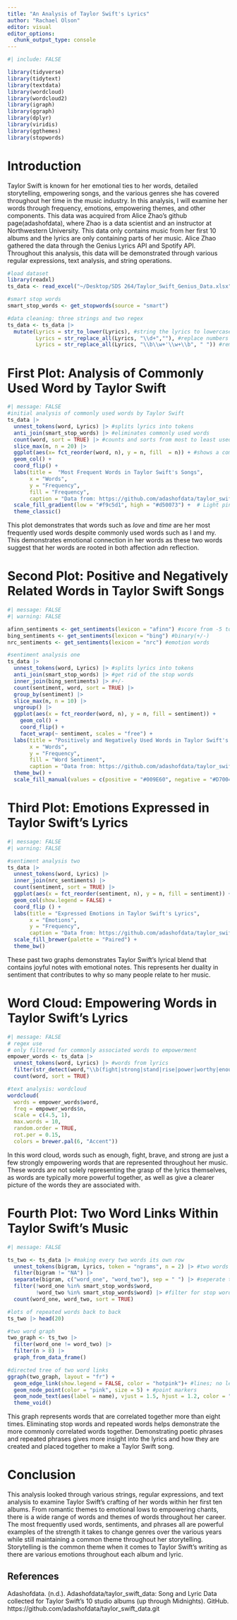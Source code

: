 ```yaml
---
title: "An Analysis of Taylor Swift's Lyrics"
author: "Rachael Olson"
editor: visual
editor_options: 
  chunk_output_type: console
---
```


```r
#| include: FALSE

library(tidyverse)
library(tidytext)
library(textdata)
library(wordcloud)
library(wordcloud2)
library(igraph)
library(ggraph)
library(dplyr)
library(viridis)
library(ggthemes)
library(stopwords)
```


# Introduction

Taylor Swift is known for her emotional ties to her words, detailed storytelling, empowering songs, and the various genres she has covered throughout her time in the music industry. In this analysis, I will examine her words through frequency, emotions, empowering themes, and other components. This data was acquired from Alice Zhao's github page(adashofdata), where Zhao is  a data scientist and an instructor at Northwestern University. This data only contains music from her first 10 albums and the lyrics are only containing parts of her music. Alice Zhao gathered the data through the Genius Lyrics API and Spotify API. Throughout this analysis, this data will be demonstrated through various regular expressions, text analysis, and string operations. 


```r
#load dataset
library(readxl)
ts_data <- read_excel("~/Desktop/SDS 264/Taylor_Swift_Genius_Data.xlsx")

#smart stop words
smart_stop_words <- get_stopwords(source = "smart")

#data cleaning: three strings and two regex
ts_data <- ts_data |>
  mutate(Lyrics = str_to_lower(Lyrics), #string the lyrics to lowercase
         Lyrics = str_replace_all(Lyrics, "\\d+",""), #replace numbers
         Lyrics = str_replace_all(Lyrics, "\\b\\w+'\\w+\\b", " ")) #removes words with apostrophes
```


# First Plot: Analysis of Commonly Used Word by Taylor Swift
```r
#| message: FALSE
#initial analysis of commonly used words by Taylor Swift
ts_data |>
  unnest_tokens(word, Lyrics) |> #splits lyrics into tokens
  anti_join(smart_stop_words) |> #eliminates commonly used words
  count(word, sort = TRUE) |> #counts and sorts from most to least used words
  slice_max(n, n = 20) |> 
  ggplot(aes(x= fct_reorder(word, n), y = n, fill  = n)) + #shows a commonly used words top to bottom
  geom_col() +
  coord_flip() +
  labs(title =  "Most Frequent Words in Taylor Swift's Songs",
       x = "Words",
       y = "Frequency",
       fill = "Frequency",
       caption = "Data from: https://github.com/adashofdata/taylor_swift_data.git") +
  scale_fill_gradient(low = "#f9c5d1", high = "#d50073") +  # Light pink to hot pink
  theme_classic()

```

This plot demonstrates that words such as *love* and *time* are her most frequently used words despite commonly used words such as I and my. This demonstrates emotional connection in her words as these two words suggest that her words are rooted in both affection adn reflection.


# Second Plot: Positive and Negatively Related Words in Taylor Swift Songs
```r
#| message: FALSE
#| warning: FALSE

afinn_sentiments <- get_sentiments(lexicon = "afinn") #score from -5 to +5
bing_sentiments <- get_sentiments(lexicon = "bing") #binary(+/-)
nrc_sentiments <- get_sentiments(lexicon = "nrc") #emotion words

#sentiment analysis one
ts_data |>
  unnest_tokens(word, Lyrics) |> #splits lyrics into tokens
  anti_join(smart_stop_words) |> #get rid of the stop words
  inner_join(bing_sentiments) |> #+/-
  count(sentiment, word, sort = TRUE) |>
  group_by(sentiment) |>
  slice_max(n, n = 10) |>
  ungroup() |>
  ggplot(aes(x = fct_reorder(word, n), y = n, fill = sentiment)) +
    geom_col() +  
    coord_flip() +
    facet_wrap(~ sentiment, scales = "free") +
  labs(title = "Positively and Negatively Used Words in Taylor Swift's Songs",
       x = "Words",
       y = "Frequency",
       fill = "Word Sentiment",
       caption = "Data from: https://github.com/adashofdata/taylor_swift_data.git") +
  theme_bw() +
  scale_fill_manual(values = c(positive = "#009E60", negative = "#D70040"))
```

# Third Plot: Emotions Expressed in Taylor Swift's Lyrics
```r
#| message: FALSE
#| warning: FALSE

#sentiment analysis two
ts_data |>
  unnest_tokens(word, Lyrics) |>
  inner_join(nrc_sentiments) |>
  count(sentiment, sort = TRUE) |>
  ggplot(aes(x = fct_reorder(sentiment, n), y = n, fill = sentiment)) +
  geom_col(show.legend = FALSE) +
  coord_flip () +
  labs(title = "Expressed Emotions in Taylor Swift's Lyrics",
       x = "Emotions",
       y = "Frequency",
       caption = "Data from: https://github.com/adashofdata/taylor_swift_data.git") +
  scale_fill_brewer(palette = "Paired") +
  theme_bw()
```

These past two graphs demonstrates Taylor Swift's lyrical blend that contains joyful notes with emotional notes. This represents her duality in sentiment that contributes to why so many people relate to her music.

# Word Cloud: Empowering Words in Taylor Swift's Lyrics
```r
#| message: FALSE
# regex use
# only filtered for commonly associated words to empowerment
empower_words <- ts_data |>
  unnest_tokens(word, Lyrics) |> #words from lyrics
  filter(str_detect(word,"\\b(fight|strong|stand|rise|power|worthy|enough|brave|smart|work|confident|strength|advocate|courageous)\\b")) |> #filter for empowerment words
  count(word, sort = TRUE)

#text analysis: wordcloud
wordcloud(
  words = empower_words$word, 
  freq = empower_words$n, 
  scale = c(4.5, 1),
  max.words = 10, 
  random.order = TRUE, 
  rot.per = 0.15,
  colors = brewer.pal(6, "Accent"))
```

In this word cloud, words such as enough, fight, brave, and strong are just a few strongly empowering words that are represented throughout her music. These words are not solely representing the grasp of the lyrics themselves, as words are typically more powerful together, as well as give a clearer picture of the words they are associated with. 

# Fourth Plot: Two Word Links Within Taylor Swift's Music
```r
#| message: FALSE

ts_two <- ts_data |> #making every two words its own row
  unnest_tokens(bigram, Lyrics, token = "ngrams", n = 2) |> #two words together
  filter(bigram != "NA") |>
  separate(bigram, c("word_one", "word_two"), sep = " ") |> #seperate two words
  filter(!word_one %in% smart_stop_words$word,
         !word_two %in% smart_stop_words$word) |> #filter for stop words
  count(word_one, word_two, sort = TRUE)

#lots of repeated words back to back
ts_two |> head(20)

#two word graph
two_graph <- ts_two |>
  filter(word_one != word_two) |>
  filter(n > 8) |>
  graph_from_data_frame()

#directed tree of two word links
ggraph(two_graph, layout = "fr") +
  geom_edge_link(show.legend = FALSE, color = "hotpink")+ #lines; no legend
  geom_node_point(color = "pink", size = 5) + #point markers
  geom_node_text(aes(label = name), vjust = 1.5, hjust = 1.2, color = "darkgreen") + #word labels
  theme_void()
```

This graph represents words that are correlated together more than eight times. Eliminating stop words and repeated words helps demonstrate the more commonly correlated words together. Demonstrating poetic phrases and repeated phrases gives more insight into the lyrics and how they are created and placed together to make a Taylor Swift song. 

# Conclusion

This analysis looked through various strings, regular expressions, and text analysis to examine Taylor Swift's crafting of her words within her first ten albums. From romantic themes to emotional lows to empowering chants, there is a wide range of words and themes of words throughout her career. The most frequently used words, sentiments, and phrases all are powerful examples of the strength it takes to change genres over the various years while still maintaining a common theme throughout her storytelling. Storytelling is the common theme when it comes to Taylor Swift's writing as there are various emotions throughout each album and lyric.

## References

Adashofdata. (n.d.). Adashofdata/taylor_swift_data: Song and Lyric Data collected for Taylor Swift’s 10 studio albums (up through Midnights). GitHub. https://github.com/adashofdata/taylor_swift_data.git 
